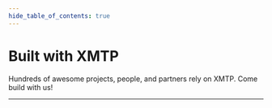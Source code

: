 ```yaml
---
hide_table_of_contents: true
---
```



# Built with XMTP

Hundreds of awesome projects, people, and partners rely on XMTP. Come build with us!

<BuiltWithXmtp />

---
